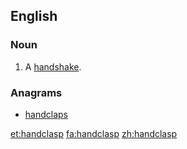 ==English==

===Noun===
{{en-noun}}

# A [[handshake]].

===Anagrams===
* [[handclaps#English|handclaps]]

[[et:handclasp]]
[[fa:handclasp]]
[[zh:handclasp]]